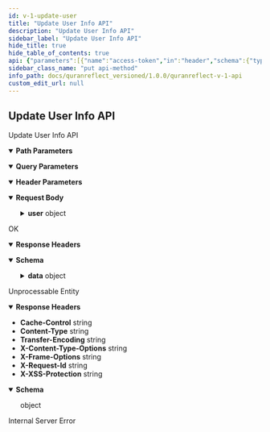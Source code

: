 ```yaml
---
id: v-1-update-user
title: "Update User Info API"
description: "Update User Info API"
sidebar_label: "Update User Info API"
hide_title: true
hide_table_of_contents: true
api: {"parameters":[{"name":"access-token","in":"header","schema":{"type":"string"},"example":"jQ58plo1xWMEZHpyJTG_lQ","required":true,"description":"user access token"},{"name":"client","in":"header","schema":{"type":"string"},"example":"mxlN0z0BStZEPwsvKI4YZg","required":true,"description":"client access token"},{"name":"expiry","in":"header","schema":{"type":"string"},"example":"1537177070","required":true,"description":"timestamp of token expiry "},{"name":"token-type","in":"header","schema":{"type":"string"},"example":"Bearer","required":true,"description":"access token type"},{"name":"uid","in":"header","schema":{"type":"string"},"example":"user@quranreflect.com","required":true,"description":"user uid"},{"name":"client_auth_token","in":"query","required":true,"schema":{"type":"string"},"description":"Client API token"},{"schema":{"type":"string"},"name":"user_id","in":"path","required":true,"description":"user id"}],"responses":{"200":{"description":"OK","headers":{},"content":{"application/json":{"schema":{"type":"object","properties":{"status":{"type":"string"},"data":{"type":"object","properties":{"first_name":{"type":"string"},"last_name":{"type":"string"},"description":{"type":"string"},"default_lang":{"type":"string"},"onesignal_player_id":{"type":"string"},"email":{"type":"string"},"username":{"type":"string"},"id":{"type":"integer"},"uid":{"type":"string"},"name":{"type":"string"},"verified":{"type":"boolean"},"follow_notification":{"type":"boolean"},"comments_notification":{"type":"boolean"},"provider":{"type":"string"},"post_as":{"type":"boolean"},"android_registration_id":{"type":"null"},"sign_up_type":{"type":"string"},"emails_disabled":{"type":"boolean"},"is_admin?":{"type":"boolean"},"user_avatar_url":{"type":"string"},"rooms_list":{"type":"array","items":{"type":"string"}},"user_type":{"type":"null"}}},"message":{"type":"string"}},"x-examples":{"Example 1":{"status":"success","data":{"first_name":"amer","last_name":"abbas","description":"test description","default_lang":"ar","onesignal_player_id":"","email":"naveedahmada036@gmail.com","username":"naveed","id":1885,"uid":"naveedahmada036@gmail.com","name":"Amer Abbas","verified":false,"follow_notification":false,"comments_notification":true,"provider":"email","post_as":false,"android_registration_id":null,"sign_up_type":"OLD USER","emails_disabled":true,"is_admin?":true,"user_avatar_url":":s3_path_url/?1668674182","rooms_list":[[250,"My Room"],[264,"My Private Group"],[272,"Testing Room"]],"user_type":null},"message":"Your profile has been updated successfully."}}},"example":{"success":false,"errors":["User not found."],"status":"error"},"examples":{"Example 1":{"value":{"status":"success","data":{"first_name":"amer","last_name":"abbas","description":"test description","default_lang":"ar","onesignal_player_id":"","email":"naveedahmada036@gmail.com","username":"naveed","id":1885,"uid":"naveedahmada036@gmail.com","name":"Amer Abbas","verified":false,"follow_notification":false,"comments_notification":true,"provider":"email","post_as":false,"android_registration_id":null,"sign_up_type":"OLD USER","emails_disabled":true,"is_admin?":true,"user_avatar_url":":s3_path_url/?1668674182","rooms_list":[[250,"My Room"],[264,"My Private Group"],[272,"Testing Room"]],"user_type":null},"message":"Your profile has been updated successfully."}}}}}},"422":{"description":"Unprocessable Entity","headers":{"Cache-Control":{"schema":{"type":"string","example":"no-cache"}},"Content-Type":{"schema":{"type":"string","example":"application/json; charset=utf-8"}},"Transfer-Encoding":{"schema":{"type":"string","example":"chunked"}},"X-Content-Type-Options":{"schema":{"type":"string","example":"nosniff"}},"X-Frame-Options":{"schema":{"type":"string","example":"SAMEORIGIN"}},"X-Request-Id":{"schema":{"type":"string","example":"ad68badd-0588-4c88-8320-45df3f5dd587"}},"X-XSS-Protection":{"schema":{"type":"string","example":"1; mode=block"}}},"content":{"application/json":{"schema":{"type":"object"},"example":{"status":"error","errors":["Password confirmation doesn't match Password"]}}}},"500":{"description":"Internal Server Error"}},"tags":["Users"],"operationId":"v1-update-user","requestBody":{"content":{"application/json":{"schema":{"type":"object","x-examples":{"Example 1":{"user":{"name":"amer abbas","description":"test description","password":"123456","password_confirmation":"123456","default_lang":"ar","onesignal_player_id":""}}},"properties":{"user":{"type":"object","properties":{"first_name":{"type":"string"},"description":{"type":"string"},"password":{"type":"string"},"password_confirmation":{"type":"string"},"default_lang":{"type":"string","description":"iso code of user language"},"onesignal_player_id":{"type":"string"},"last_name":{"type":"string"}}}}},"examples":{"Example 1":{"value":{"user":{"first_name":"amer","last_name":"abbas","description":"test description","password":"123456","password_confirmation":"123456","default_lang":"ar","onesignal_player_id":""}}}}}}},"description":"Update User Info API","method":"put","path":"/v1/users/{user_id}","servers":[{"url":"https://quranreflect.com","description":"Production"}],"securitySchemes":{"apikey":{"name":"client_auth_token","type":"apiKey","in":"query"}},"jsonRequestBodyExample":{"user":{"first_name":"string","description":"string","password":"string","password_confirmation":"string","default_lang":"string","onesignal_player_id":"string","last_name":"string"}},"info":{"title":"QuranReflect V1 API","description":"QuranReflect V1 APIs allows your app to interact with https://quranreflect.com resources. \n\n ## Getting started \n\n Our APIs are not public and require an API key. Please contact us via email `amer@qreflect.com` to get yours. \n\n ## User-specific APIs  \n\n All user-specific APIs (For example [Creating a post](/docs/quranreflect_versioned/quranreflect-v-1-api)) require the following headers:  \n\n - `access-token` the user access token, this token can be changed with every request. \n\n - `token-type`  value should always be `Bearer`. \n\n - `client` the client token, this too can be changed with every request. \n\n - `expiry` unix timestamp (in seconds) to indicate when access token will expire. \n\n - `uid` user's unique identifier. \n\n - `Authorization`: complete authorization header. Sample value `Bearer eyJhY2Nlc3MtdG9rZW4iOiJ4cjBrb3g1eXdVM3JrelVMZjhVUzlBIiwidG9rZW4tdHlwZSI6IkJlYXJlciIsImNsaWVudCI6IkpQeFJCRTloVmRBbDlTX1BVdEhJN2ciLCJleHBpcnkiOiIxNzA1OTQwNTQ3IiwidWlkIjoiYW1lci5hYmJhc0BtYWlsaW5hdG9yLmNvbSJ9`. \n\n The values of `access-token`, `client`, `expiry`, and `uid` headers will be returned in the response of [User Sign in API](/docs/quranreflect_versioned/user-signin).","version":"1.0.0"},"postman":{"name":"Update User Info API","description":{"type":"text/plain"},"url":{"path":["v1","users",":user_id"],"host":["{{baseUrl}}"],"query":[{"disabled":false,"description":{"content":"(Required) Client API token","type":"text/plain"},"key":"client_auth_token","value":""}],"variable":[{"disabled":false,"description":{"content":"(Required) user id","type":"text/plain"},"type":"any","value":"","key":"user_id"}]},"header":[{"disabled":false,"description":{"content":"(Required) user access token","type":"text/plain"},"key":"access-token","value":""},{"disabled":false,"description":{"content":"(Required) client access token","type":"text/plain"},"key":"client","value":""},{"disabled":false,"description":{"content":"(Required) timestamp of token expiry ","type":"text/plain"},"key":"expiry","value":""},{"disabled":false,"description":{"content":"(Required) access token type","type":"text/plain"},"key":"token-type","value":""},{"disabled":false,"description":{"content":"(Required) user uid","type":"text/plain"},"key":"uid","value":""},{"key":"Content-Type","value":"application/json"},{"key":"Accept","value":"application/json"}],"method":"PUT","body":{"mode":"raw","raw":"\"\"","options":{"raw":{"language":"json"}}}}}
sidebar_class_name: "put api-method"
info_path: docs/quranreflect_versioned/1.0.0/quranreflect-v-1-api
custom_edit_url: null
---
```



## Update User Info API



Update User Info API

<details style={{"marginBottom":"1rem"}} data-collapsed={false} open={true}><summary style={{}}><strong>Path Parameters</strong></summary><div><ul><ParamsItem className={"paramsItem"} param={{"schema":{"type":"string"},"name":"user_id","in":"path","required":true,"description":"user id"}}></ParamsItem></ul></div></details><details style={{"marginBottom":"1rem"}} data-collapsed={false} open={true}><summary style={{}}><strong>Query Parameters</strong></summary><div><ul><ParamsItem className={"paramsItem"} param={{"name":"client_auth_token","in":"query","required":true,"schema":{"type":"string"},"description":"Client API token"}}></ParamsItem></ul></div></details><details style={{"marginBottom":"1rem"}} data-collapsed={false} open={true}><summary style={{}}><strong>Header Parameters</strong></summary><div><ul><ParamsItem className={"paramsItem"} param={{"name":"access-token","in":"header","schema":{"type":"string"},"example":"jQ58plo1xWMEZHpyJTG_lQ","required":true,"description":"user access token"}}></ParamsItem><ParamsItem className={"paramsItem"} param={{"name":"client","in":"header","schema":{"type":"string"},"example":"mxlN0z0BStZEPwsvKI4YZg","required":true,"description":"client access token"}}></ParamsItem><ParamsItem className={"paramsItem"} param={{"name":"expiry","in":"header","schema":{"type":"string"},"example":"1537177070","required":true,"description":"timestamp of token expiry "}}></ParamsItem><ParamsItem className={"paramsItem"} param={{"name":"token-type","in":"header","schema":{"type":"string"},"example":"Bearer","required":true,"description":"access token type"}}></ParamsItem><ParamsItem className={"paramsItem"} param={{"name":"uid","in":"header","schema":{"type":"string"},"example":"user@quranreflect.com","required":true,"description":"user uid"}}></ParamsItem></ul></div></details><MimeTabs><TabItem label={"application/json"} value={"application/json-schema"}><details style={{}} data-collapsed={false} open={true}><summary style={{"textAlign":"left"}}><strong>Request Body</strong></summary><div style={{"textAlign":"left","marginLeft":"1rem"}}></div><ul style={{"marginLeft":"1rem"}}><SchemaItem collapsible={true} className={"schemaItem"}><details style={{}}><summary style={{}}><strong>user</strong><span style={{"opacity":"0.6"}}> object</span></summary><div style={{"marginLeft":"1rem"}}><SchemaItem collapsible={false} name={"first_name"} required={false} schemaName={"string"} qualifierMessage={undefined} schema={{"type":"string"}}></SchemaItem><SchemaItem collapsible={false} name={"description"} required={false} schemaName={"string"} qualifierMessage={undefined} schema={{"type":"string"}}></SchemaItem><SchemaItem collapsible={false} name={"password"} required={false} schemaName={"string"} qualifierMessage={undefined} schema={{"type":"string"}}></SchemaItem><SchemaItem collapsible={false} name={"password_confirmation"} required={false} schemaName={"string"} qualifierMessage={undefined} schema={{"type":"string"}}></SchemaItem><SchemaItem collapsible={false} name={"default_lang"} required={false} schemaName={"string"} qualifierMessage={undefined} schema={{"type":"string","description":"iso code of user language"}}></SchemaItem><SchemaItem collapsible={false} name={"onesignal_player_id"} required={false} schemaName={"string"} qualifierMessage={undefined} schema={{"type":"string"}}></SchemaItem><SchemaItem collapsible={false} name={"last_name"} required={false} schemaName={"string"} qualifierMessage={undefined} schema={{"type":"string"}}></SchemaItem></div></details></SchemaItem></ul></details></TabItem></MimeTabs><div><ApiTabs><TabItem label={"200"} value={"200"}><div>

OK

</div><details style={{"textAlign":"left","marginBottom":"1rem"}} data-collaposed={true} open={false}><summary style={{}}><strong>Response Headers</strong></summary><ul style={{"marginLeft":"1rem"}}></ul></details><div><MimeTabs schemaType={"response"}><TabItem label={"application/json"} value={"application/json"}><SchemaTabs><TabItem label={"Schema"} value={"Schema"}><details style={{}} data-collapsed={false} open={true}><summary style={{"textAlign":"left"}}><strong>Schema</strong></summary><div style={{"textAlign":"left","marginLeft":"1rem"}}></div><ul style={{"marginLeft":"1rem"}}><SchemaItem collapsible={false} name={"status"} required={false} schemaName={"string"} qualifierMessage={undefined} schema={{"type":"string"}}></SchemaItem><SchemaItem collapsible={true} className={"schemaItem"}><details style={{}}><summary style={{}}><strong>data</strong><span style={{"opacity":"0.6"}}> object</span></summary><div style={{"marginLeft":"1rem"}}><SchemaItem collapsible={false} name={"first_name"} required={false} schemaName={"string"} qualifierMessage={undefined} schema={{"type":"string"}}></SchemaItem><SchemaItem collapsible={false} name={"last_name"} required={false} schemaName={"string"} qualifierMessage={undefined} schema={{"type":"string"}}></SchemaItem><SchemaItem collapsible={false} name={"description"} required={false} schemaName={"string"} qualifierMessage={undefined} schema={{"type":"string"}}></SchemaItem><SchemaItem collapsible={false} name={"default_lang"} required={false} schemaName={"string"} qualifierMessage={undefined} schema={{"type":"string"}}></SchemaItem><SchemaItem collapsible={false} name={"onesignal_player_id"} required={false} schemaName={"string"} qualifierMessage={undefined} schema={{"type":"string"}}></SchemaItem><SchemaItem collapsible={false} name={"email"} required={false} schemaName={"string"} qualifierMessage={undefined} schema={{"type":"string"}}></SchemaItem><SchemaItem collapsible={false} name={"username"} required={false} schemaName={"string"} qualifierMessage={undefined} schema={{"type":"string"}}></SchemaItem><SchemaItem collapsible={false} name={"id"} required={false} schemaName={"integer"} qualifierMessage={undefined} schema={{"type":"integer"}}></SchemaItem><SchemaItem collapsible={false} name={"uid"} required={false} schemaName={"string"} qualifierMessage={undefined} schema={{"type":"string"}}></SchemaItem><SchemaItem collapsible={false} name={"name"} required={false} schemaName={"string"} qualifierMessage={undefined} schema={{"type":"string"}}></SchemaItem><SchemaItem collapsible={false} name={"verified"} required={false} schemaName={"boolean"} qualifierMessage={undefined} schema={{"type":"boolean"}}></SchemaItem><SchemaItem collapsible={false} name={"follow_notification"} required={false} schemaName={"boolean"} qualifierMessage={undefined} schema={{"type":"boolean"}}></SchemaItem><SchemaItem collapsible={false} name={"comments_notification"} required={false} schemaName={"boolean"} qualifierMessage={undefined} schema={{"type":"boolean"}}></SchemaItem><SchemaItem collapsible={false} name={"provider"} required={false} schemaName={"string"} qualifierMessage={undefined} schema={{"type":"string"}}></SchemaItem><SchemaItem collapsible={false} name={"post_as"} required={false} schemaName={"boolean"} qualifierMessage={undefined} schema={{"type":"boolean"}}></SchemaItem><SchemaItem collapsible={false} name={"android_registration_id"} required={false} schemaName={"null"} qualifierMessage={undefined} schema={{"type":"null"}}></SchemaItem><SchemaItem collapsible={false} name={"sign_up_type"} required={false} schemaName={"string"} qualifierMessage={undefined} schema={{"type":"string"}}></SchemaItem><SchemaItem collapsible={false} name={"emails_disabled"} required={false} schemaName={"boolean"} qualifierMessage={undefined} schema={{"type":"boolean"}}></SchemaItem><SchemaItem collapsible={false} name={"is_admin?"} required={false} schemaName={"boolean"} qualifierMessage={undefined} schema={{"type":"boolean"}}></SchemaItem><SchemaItem collapsible={false} name={"user_avatar_url"} required={false} schemaName={"string"} qualifierMessage={undefined} schema={{"type":"string"}}></SchemaItem><SchemaItem collapsible={false} name={"rooms_list"} required={false} schemaName={"string[]"} qualifierMessage={undefined} schema={{"type":"array","items":{"type":"string"}}}></SchemaItem><SchemaItem collapsible={false} name={"user_type"} required={false} schemaName={"null"} qualifierMessage={undefined} schema={{"type":"null"}}></SchemaItem></div></details></SchemaItem><SchemaItem collapsible={false} name={"message"} required={false} schemaName={"string"} qualifierMessage={undefined} schema={{"type":"string"}}></SchemaItem></ul></details></TabItem><TabItem label={"Example (from schema)"} value={"Example (from schema)"}><ResponseSamples responseExample={"{\n  \"status\": \"string\",\n  \"data\": {\n    \"first_name\": \"string\",\n    \"last_name\": \"string\",\n    \"description\": \"string\",\n    \"default_lang\": \"string\",\n    \"onesignal_player_id\": \"string\",\n    \"email\": \"string\",\n    \"username\": \"string\",\n    \"id\": 0,\n    \"uid\": \"string\",\n    \"name\": \"string\",\n    \"verified\": true,\n    \"follow_notification\": true,\n    \"comments_notification\": true,\n    \"provider\": \"string\",\n    \"post_as\": true,\n    \"sign_up_type\": \"string\",\n    \"emails_disabled\": true,\n    \"is_admin?\": true,\n    \"user_avatar_url\": \"string\",\n    \"rooms_list\": [\n      \"string\"\n    ]\n  },\n  \"message\": \"string\"\n}"} language={"json"}></ResponseSamples></TabItem><TabItem label={"Example 1"} value={"Example 1"}><ResponseSamples responseExample={"{\n  \"status\": \"success\",\n  \"data\": {\n    \"first_name\": \"amer\",\n    \"last_name\": \"abbas\",\n    \"description\": \"test description\",\n    \"default_lang\": \"ar\",\n    \"onesignal_player_id\": \"\",\n    \"email\": \"naveedahmada036@gmail.com\",\n    \"username\": \"naveed\",\n    \"id\": 1885,\n    \"uid\": \"naveedahmada036@gmail.com\",\n    \"name\": \"Amer Abbas\",\n    \"verified\": false,\n    \"follow_notification\": false,\n    \"comments_notification\": true,\n    \"provider\": \"email\",\n    \"post_as\": false,\n    \"android_registration_id\": null,\n    \"sign_up_type\": \"OLD USER\",\n    \"emails_disabled\": true,\n    \"is_admin?\": true,\n    \"user_avatar_url\": \":s3_path_url/?1668674182\",\n    \"rooms_list\": [\n      [\n        250,\n        \"My Room\"\n      ],\n      [\n        264,\n        \"My Private Group\"\n      ],\n      [\n        272,\n        \"Testing Room\"\n      ]\n    ],\n    \"user_type\": null\n  },\n  \"message\": \"Your profile has been updated successfully.\"\n}"} language={"json"}></ResponseSamples></TabItem><TabItem label={"Example"} value={"Example"}><ResponseSamples responseExample={"{\n  \"success\": false,\n  \"errors\": [\n    \"User not found.\"\n  ],\n  \"status\": \"error\"\n}"} language={"json"}></ResponseSamples></TabItem></SchemaTabs></TabItem></MimeTabs></div></TabItem><TabItem label={"422"} value={"422"}><div>

Unprocessable Entity

</div><details style={{"textAlign":"left","marginBottom":"1rem"}} data-collaposed={true} open={false}><summary style={{}}><strong>Response Headers</strong></summary><ul style={{"marginLeft":"1rem"}}><li className={"schemaItem"}><summary style={{}}><strong>Cache-Control</strong><span style={{"opacity":"0.6"}}> string</span></summary><div></div></li><li className={"schemaItem"}><summary style={{}}><strong>Content-Type</strong><span style={{"opacity":"0.6"}}> string</span></summary><div></div></li><li className={"schemaItem"}><summary style={{}}><strong>Transfer-Encoding</strong><span style={{"opacity":"0.6"}}> string</span></summary><div></div></li><li className={"schemaItem"}><summary style={{}}><strong>X-Content-Type-Options</strong><span style={{"opacity":"0.6"}}> string</span></summary><div></div></li><li className={"schemaItem"}><summary style={{}}><strong>X-Frame-Options</strong><span style={{"opacity":"0.6"}}> string</span></summary><div></div></li><li className={"schemaItem"}><summary style={{}}><strong>X-Request-Id</strong><span style={{"opacity":"0.6"}}> string</span></summary><div></div></li><li className={"schemaItem"}><summary style={{}}><strong>X-XSS-Protection</strong><span style={{"opacity":"0.6"}}> string</span></summary><div></div></li></ul></details><div><MimeTabs schemaType={"response"}><TabItem label={"application/json"} value={"application/json"}><SchemaTabs><TabItem label={"Schema"} value={"Schema"}><details style={{}} data-collapsed={false} open={true}><summary style={{"textAlign":"left"}}><strong>Schema</strong></summary><div style={{"textAlign":"left","marginLeft":"1rem"}}></div><ul style={{"marginLeft":"1rem"}}><div style={{"marginTop":".5rem","marginBottom":".5rem","marginLeft":"1rem"}}>

object

</div></ul></details></TabItem><TabItem label={"Example (from schema)"} value={"Example (from schema)"}><ResponseSamples responseExample={"{}"} language={"json"}></ResponseSamples></TabItem><TabItem label={"Example"} value={"Example"}><ResponseSamples responseExample={"{\n  \"status\": \"error\",\n  \"errors\": [\n    \"Password confirmation doesn't match Password\"\n  ]\n}"} language={"json"}></ResponseSamples></TabItem></SchemaTabs></TabItem></MimeTabs></div></TabItem><TabItem label={"500"} value={"500"}><div>

Internal Server Error

</div><div></div></TabItem></ApiTabs></div>
      